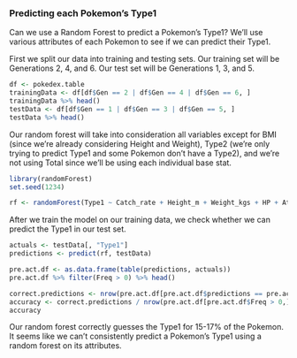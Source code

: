 ### Predicting each Pokemon's Type1

Can we use a Random Forest to predict a Pokemon's Type1? We'll use various attributes of each Pokemon to see if we can predict their Type1.

First we split our data into training and testing sets. Our training set will be Generations 2, 4, and 6. Our test set will be Generations 1, 3, and 5.

```r
df <- pokedex.table
trainingData <- df[df$Gen == 2 | df$Gen == 4 | df$Gen == 6, ]
trainingData %>% head()
testData <- df[df$Gen == 1 | df$Gen == 3 | df$Gen == 5, ]
testData %>% head()
```

Our random forest will take into consideration all variables except for BMI (since we're already considering Height and Weight), Type2 (we're only trying to predict Type1 and some Pokemon don't have a Type2), and we're not using Total since we'll be using each individual base stat.

```r
library(randomForest)
set.seed(1234)

rf <- randomForest(Type1 ~ Catch_rate + Height_m + Weight_kgs + HP + Attack + Defense + Sp.Atk+ Sp.Def + Speed + Gen, importance = TRUE, mtry=1, data = trainingData, na.action=na.exclude)
```

After we train the model on our training data, we check whether we can predict the Type1 in our test set.

```r
actuals <- testData[, "Type1"]
predictions <- predict(rf, testData)

pre.act.df <- as.data.frame(table(predictions, actuals))
pre.act.df %>% filter(Freq > 0) %>% head()

correct.predictions <- nrow(pre.act.df[pre.act.df$predictions == pre.act.df$actuals,])
accuracy <- correct.predictions / nrow(pre.act.df[pre.act.df$Freq > 0,])
accuracy
```


Our random forest correctly guesses the Type1 for 15-17% of the Pokemon. It seems like we can't consistently predict a Pokemon's Type1 using a random forest on its attributes.



